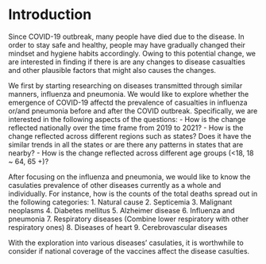 # Introduction
Since COVID-19 outbreak, many people have died due to the disease. In order to stay safe and healthy, people may have gradually changed their mindset and hygiene habits accordingly. Owing to this potential change, we are interested in finding if there is are any changes to disease casualties and other plausible factors that might also causes the changes. 

We first by starting researching on diseases transmitted through similar manners, influenza and pneumonia. We would like to explore whether the emergence of COVID-19 affectd the prevalence of casualties in influenza or/and pneumonia before and after the COVID outbreak. Specifically, we are interested in the following aspects of the questions:
- How is the change reflected nationally over the time frame from 2019 to 2021?
- How is the change reflected across different regions such as states? Does it have the similar trends in all the states or are there any patterns in states that are nearby?
- How is the change reflected across different age groups (<18, 18 ~ 64, 65 +)?

After focusing on the influenza and pneumonia, we would like to know the casulaties prevalence of other diseases currently as a whole and individually. For instance, how is the counts of the total deaths spread out in the following categories:
1. Natural cause
2. Septicemia
3. Malignant neoplasms
4. Diabetes mellitus
5. Alzheimer disease
6. Influenza and pneumonia
7. Respiratory diseases (Combine lower respiratory with other respiratory ones)
8. Diseases of heart
9. Cerebrovascular diseases

With the exploration into various diseases' casulaties, it is worthwhile to consider if national coverage of the vaccines affect the disease casulties.


